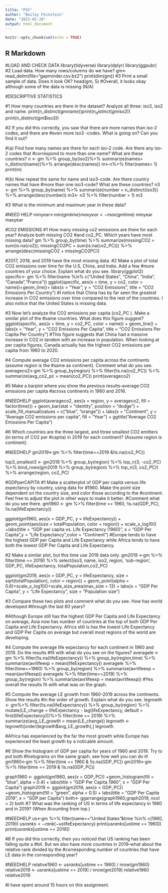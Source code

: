 ---
title: "PS5"
author: "Bailey Feinstein"
date: "2023-02-20"
output: html_document
---

```{r setup, include=FALSE}
knitr::opts_chunk$set(echo = TRUE)
```

## R Markdown
#LOAD AND CHECK DATA
library(tidyverse)
library(dplyr)
library(ggpubr)
#2  Load data. How many rows/columns do we have?
gm<-read_delim(file="gapminder.csv.bz2")
print(dim(gm))
#3 Print a small sample of data. Does it look OK?
head(gm, 5)
#Overall, it looks okay although some of the data is missing (N/A)

#DESCRIPTIVE STATISTICS 

#1 How many countries are there in the dataset? Analyze all three: iso3, iso2 and name.
print(n_distinct(gm$name))
print(n_distinct(gm$iso2))
print(n_distinct(gm$iso3))

#2 If you did this correctly, you saw that there are more names than iso-2 codes, and there are
#even more iso3 -codes. What is going on? Can you find it out?

#(a) Find how many names are there for each iso-2 code. Are there any iso-2 codes that
#correspond to more than one name? What are these countries?
n <- gm %>% 
group_by(iso2)%>% 
summarize(names= n_distinct(name))%>% 
arrange(desc(names))
m<-n%>% 
filter(names> 1)
print(m)

#(b) Now repeat the same for name and iso3-code. Are there country names that have
#more than one iso3-code? What are these countries?
n3 <- gm %>% 
group_by(name) %>% 
summarize(number = n_distinct(iso3)) %>% 
arrange(desc(number))
m3<- n3 %>% 
filter(number > 1)
m3

#3 What is the minimum and maximum year in these data?

#NEED HELP
minyear<-min(gm$time)
maxyear<-max(gm$time)
minyear
maxyear

#C02 EMISSIONS
#1 How many missing co2 emissions are there for each year? Analyze both missing CO2
#and co2_PC. Which years have most missing data?
gm %>% 
group_by(time) %>% 
summarize(missingCO2 = sum(is.na(co2)), missingCO2PC = sum(is.na(co2_PC))) %>% 
arrange(desc(missingCO2 + missingCO2PC))

#2017, 2018, and 2019 have the most missing data.
#2 Make a plot of total CO2 emissions over time for the U.S, China, and India. Add a few
#more countries of your choice. Explain what do you see.
library(ggplot2)
specific<- gm %>% 
filter(name %in% c("United States", "China", "India", "Canada","France"))
ggplot(specific, aes(x = time, y = co2, color = name))+geom_line()+
  labs(x = "Year", y = "CO2 Emissions", title = "CO2 Emissions Per Country") 
#I notice that China has by far seen the greatest increase in CO2 emissions over time compared to the rest of the countries. I also notice that the United States is missing data.

#3 Now let’s analyze the CO2 emissions per capita (co2_PC ). Make a similar plot of the
#same countries. What does this figure suggest?
ggplot(specific, aes(x = time, y = co2_PC, color = name)) +
geom_line() + labs(x = "Year", y = "CO2 Emissions Per Capita", title = "CO2 Emissions Per Capita Per Country")
#This figure suggests that China had a massive increase in CO2 in tandem with an increase in population. When looking at per capita figures, Canada actually has the highest CO2 emissions per capita from 1960 to 2020.

#4 Compute average CO2 emissions per capita across the continents (assume region is the
#same as continent). Comment what do you see.
averageco2<-gm %>% 
group_by(region) %>%
filter(!is.na(co2_PC)) %>%
summarize(avg_co2_pc = mean(co2_PC))
print(averageco2)

#5 Make a barplot where you show the previous results–average CO2 emissions per capita
#across continents in 1960 and 2016.

#NEEDHELP
ggplot(averageco2, aes(x = region, y = averageco2, fill = factor(time))) +
geom_bar(stat = "identity", position = "dodge") +
scale_fill_manual(values = c("blue", "orange")) +
labs(x = "Continent", y = "Average CO2 emissions per capita", fill = "Year") +
ggtitle("Average CO2 Emissions Per Capita") 

#6  Which countries are the three largest, and three smallest CO2 emitters (in terms of CO2 per
#capita) in 2019 for each continent? (Assume region is continent).

#NEEDHELP
gm2019<-gm %>% 
filter(time==2019 &!is.na(co2_PC)) 

top3_smallest3 <- gm2019 %>%
group_by(region) %>%
top_n(3, -co2_PC) %>%
bind_rows(gm2019 %>%
group_by(region) %>%
top_n(3, co2_PC)) %>%
arrange(region, co2_PC)

#GDPperCAPITA
#1 Make a scatterplot of GDP per capita versus life expectancy by country, using data for
#1960. Make the point size dependent on the country size, and color those according to the
#continent. Feel free to adjust the plot in other ways to make it better.
#Comment what do you see there.
gm1960 <- gm %>%
  filter(time == 1960, !is.na(GDP_PC), !is.na(lifeExpectancy))

ggplot(gm1960, aes(x = GDP_PC, y = lifeExpectancy)) +
geom_point(aes(size = totalPopulation, color = region)) +
scale_x_log10() +labs(title = "GDP per capita vs. Life Expectancy (1960)",
x = "GDP Per Capita",y = "Life Expectancy",color = "Continent")
#Europe tends to have the highest GDP per Capita and Life Expectancy while Africa tends to have both the lowest GDP Per Capita and Life Expectancy.

#2  Make a similar plot, but this time use 2019 data only.
gm2019 <-gm %>%
filter(time == 2019) %>%
select(iso3, name, iso2, region, 'sub-region', GDP_PC, lifeExpectancy, totalPopulation,co2_PC)

ggplot(gm2019, aes(x = GDP_PC, y = lifeExpectancy, size = sqrt(totalPopulation), color = region)) + geom_point(alpha = 0.6)+scale_x_log10()+scale_size_area(max_size = 13) +
  labs(x = "GDP Per Capita", y = "Life Expectancy", size = "Population size")



#3 Compare these two plots and comment what do you see. How has world developed
#through the last 60 years?

#Although Europe still has the highest GDP Per Capita and Life Expectancy on average, Asia now has number of countries at the top of both GDP Per Capita and Life Expectancy. Africa still is has the lowest Life Expectancy and GDP Per Capita on average but overall most regions of the world are developing.

#4 Compute the average life expectancy for each continent in 1960 and 2019. Do the results
#fit with what do you see on the figures?
averagele <- gm %>%
  filter(!is.na(lifeExpectancy)) %>% 
  group_by(region,time) %>%
  summarize(avrlifeexp = mean(lifeExpectancy))
averagele %>% 
  filter(time==1960) %>% 
  group_by(region) %>% 
  summarize(avrlifeexp = mean(avrlifeexp))
averagele %>% 
  filter(time==2019) %>% 
  group_by(region) %>% 
  summarize(avrlifeexp = mean(avrlifeexp))
#Yes overall the results fit with what was on the graph. 


#5 Compute the average LE growth from 1960-2019 across the continents. Show the results
#in the order of growth. Explain what do you see.
legrowth <- gm%>%
filter(!is.na(lifeExpectancy)) %>%
group_by(region) %>%
mutate(LE_change = lifeExpectancy - lag(lifeExpectancy, default = first(lifeExpectancy)))%>%
filter(time == 2019) %>%
 summarize(avg_LE_growth = mean(LE_change))
legrowth <-legrowth[order(legrowth$avg_LE_growth),] 
legrowth

#Africa has experienced by the far the most growth while Europe has experienced the least growth by a noticable amount. 


#6  Show the histogram of GDP per capita for years of 1960 and 2019. Try to put both
#histograms on the same graph, see how well you can do it!
gm1960<-gm %>%
filter(time == 1960 & !is.na(GDP_PC))
gm2019<-gm %>% 
filter(time == 2019 & !is.na(GDP_PC))

graph1960 <- ggplot(gm1960, aes(x = GDP_PC)) +geom_histogram(fill = "blue", alpha = 0.4) + labs(title = "GDP Per Capita 1960", x = "GDP Per Capita")
graph2019 <- ggplot(gm2019, aes(x = GDP_PC)) +geom_histogram(fill = "green", alpha = 0.5) +
labs(title = "GDP Per Capita 2019", x = "GDP per Capita")
both<- ggarrange(graph1960,graph2019, ncol = 2)
both
#7 What was the ranking of US in terms of life expectancy in 1960 and in 2019? (When
#counting from top.)

#NEEDHELP
us<-gm %>% 
filter(name=="United States"&time %in% c(1960, 2019))
us$ranks<- rank(-us$lifeExpectancy)
print(us$ranks[us$time == 1960])
print(us$ranks[us$time == 2019])

#8 If you did this correctly, then you noticed that US ranking has been falling quite a
#bit. But we also have more countries in 2019–what about the relative rank divided by the
#corresponding number of countries that have LE data in the corresponding year?

#NEEDHELP
relative1960 <- us$ranks[us$time == 1960] / nrow(gm1960)
relative2019 <- us$ranks[us$time == 2019] / nrow(gm2019)
relative1960
relative2019

#I have spent around 15 hours on this assignment.
